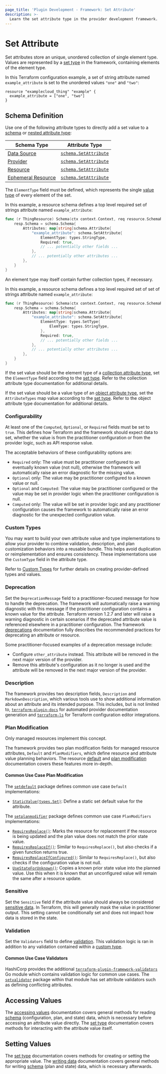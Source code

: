 ```yaml
---
page_title: 'Plugin Development - Framework: Set Attribute'
description: >-
  Learn the set attribute type in the provider development framework.
---
```


# Set Attribute

Set attributes store an unique, unordered collection of single element type. Values are represented by a [set type](/terraform/plugin/framework/handling-data/types/set) in the framework, containing elements of the element type.

In this Terraform configuration example, a set of string attribute named `example_attribute` is set to the unordered values `"one"` and `"two"`:

```hcl
resource "examplecloud_thing" "example" {
  example_attribute = ["one", "two"]
}
```

## Schema Definition

Use one of the following attribute types to directly add a set value to a [schema](/terraform/plugin/framework/handling-data/schemas) or [nested attribute type](/terraform/plugin/framework/handling-data/attributes#nested-attribute-types):

| Schema Type | Attribute Type |
|-------------|----------------|
| [Data Source](/terraform/plugin/framework/data-sources) | [`schema.SetAttribute`](https://pkg.go.dev/github.com/hashicorp/terraform-plugin-framework/datasource/schema#SetAttribute) |
| [Provider](/terraform/plugin/framework/provider) | [`schema.SetAttribute`](https://pkg.go.dev/github.com/hashicorp/terraform-plugin-framework/provider/schema#SetAttribute) |
| [Resource](/terraform/plugin/framework/resources) | [`schema.SetAttribute`](https://pkg.go.dev/github.com/hashicorp/terraform-plugin-framework/resource/schema#SetAttribute) |
| [Ephemeral Resource](/terraform/plugin/framework/ephemeral-resources) | [`schema.SetAttribute`](https://pkg.go.dev/github.com/hashicorp/terraform-plugin-framework/ephemeral/schema#SetAttribute) |

The `ElementType` field must be defined, which represents the single [value type](/terraform/plugin/framework/handling-data/types) of every element of the set.

In this example, a resource schema defines a top level required set of strings attribute named `example_attribute`:

```go
func (r ThingResource) Schema(ctx context.Context, req resource.SchemaRequest, resp *resource.SchemaResponse) {
    resp.Schema = schema.Schema{
        Attributes: map[string]schema.Attribute{
            "example_attribute": schema.SetAttribute{
                ElementType: types.StringType,
                Required: true,
                // ... potentially other fields ...
            },
            // ... potentially other attributes ...
        },
    }
}
```

An element type may itself contain further collection types, if necessary.

In this example, a resource schema defines a top level required set of set of strings attribute named `example_attribute`:

```go
func (r ThingResource) Schema(ctx context.Context, req resource.SchemaRequest, resp *resource.SchemaResponse) {
    resp.Schema = schema.Schema{
        Attributes: map[string]schema.Attribute{
            "example_attribute": schema.SetAttribute{
                ElementType: types.SetType{
                    ElemType: types.StringType,
                },
                Required: true,
                // ... potentially other fields ...
            },
            // ... potentially other attributes ...
        },
    }
}
```

If the set value should be the element type of a [collection attribute type](/terraform/plugin/framework/handling-data/attributes#collection-attribute-types), set the `ElementType` field according to the [set type](/terraform/plugin/framework/handling-data/types/set). Refer to the collection attribute type documentation for additional details.

If the set value should be a value type of an [object attribute type](/terraform/plugin/framework/handling-data/attributes#object-attribute-type), set the `AttributeTypes` map value according to the [set type](/terraform/plugin/framework/handling-data/types/set). Refer to the object attribute type documentation for additional details.

### Configurability

At least one of the `Computed`, `Optional`, or `Required` fields must be set to `true`. This defines how Terraform and the framework should expect data to set, whether the value is from the practitioner configuration or from the provider logic, such as API response value.

The acceptable behaviors of these configurability options are:

- `Required` only: The value must be practitioner configured to an eventually known value (not null), otherwise the framework will automatically raise an error diagnostic for the missing value.
- `Optional` only: The value may be practitioner configured to a known value or null.
- `Optional` and `Computed`: The value may be practitioner configured or the value may be set in provider logic when the practitioner configuration is null.
- `Computed` only: The value will be set in provider logic and any practitioner configuration causes the framework to automatically raise an error diagnostic for the unexpected configuration value.

### Custom Types

You may want to build your own attribute value and type implementations to allow your provider to combine validation, description, and plan customization behaviors into a reusable bundle. This helps avoid duplication or reimplementation and ensures consistency. These implementations use the `CustomType` field in the attribute type.

Refer to [Custom Types](/terraform/plugin/framework/handling-data/types/custom) for further details on creating provider-defined types and values.

### Deprecation

Set the `DeprecationMessage` field to a practitioner-focused message for how to handle the deprecation. The framework will automatically raise a warning diagnostic with this message if the practitioner configuration contains a known value for the attribute. Terraform version 1.2.7 and later will raise a warning diagnostic in certain scenarios if the deprecated attribute value is referenced elsewhere in a practitioner configuration. The framework [deprecations](/terraform/plugin/framework/deprecations) documentation fully describes the recommended practices for deprecating an attribute or resource.

Some practitioner-focused examples of a deprecation message include:

- Configure `other_attribute` instead. This attribute will be removed in the next major version of the provider.
- Remove this attribute's configuration as it no longer is used and the attribute will be removed in the next major version of the provider.

### Description

The framework provides two description fields, `Description` and `MarkdownDescription`, which various tools use to show additional information about an attribute and its intended purpose. This includes, but is not limited to, [`terraform-plugin-docs`](https://github.com/hashicorp/terraform-plugin-docs) for automated provider documentation generation and [`terraform-ls`](https://github.com/hashicorp/terraform-ls) for Terraform configuration editor integrations.

### Plan Modification

<Highlight>

Only managed resources implement this concept.

</Highlight>

The framework provides two plan modification fields for managed resource attributes, `Default` and `PlanModifiers`, which define resource and attribute value planning behaviors. The resource [default](/terraform/plugin/framework/resources/default) and [plan modification](/terraform/plugin/framework/resources/plan-modification) documentation covers these features more in-depth.

#### Common Use Case Plan Modification

The [`setdefault`](https://pkg.go.dev/github.com/hashicorp/terraform-plugin-framework/resource/schema/setdefault) package defines common use case `Default` implementations:

- [`StaticValue(types.Set)`](https://pkg.go.dev/github.com/hashicorp/terraform-plugin-framework/resource/schema/setdefault#StaticValue): Define a static set default value for the attribute.

The [`setplanmodifier`](https://pkg.go.dev/github.com/hashicorp/terraform-plugin-framework/resource/schema/setplanmodifier) package defines common use case `PlanModifiers` implementations:

- [`RequiresReplace()`](https://pkg.go.dev/github.com/hashicorp/terraform-plugin-framework/resource/schema/setplanmodifier#RequiresReplace): Marks the resource for replacement if the resource is being updated and the plan value does not match the prior state value.
- [`RequiresReplaceIf()`](https://pkg.go.dev/github.com/hashicorp/terraform-plugin-framework/resource/schema/setplanmodifier#RequiresReplaceIf): Similar to `RequiresReplace()`, but also checks if a given function returns true.
- [`RequiresReplaceIfConfigured()`](https://pkg.go.dev/github.com/hashicorp/terraform-plugin-framework/resource/schema/setplanmodifier#RequiresReplaceIfConfigured): Similar to `RequiresReplace()`, but also checks if the configuration value is not null.
- [`UseStateForUnknown()`](https://pkg.go.dev/github.com/hashicorp/terraform-plugin-framework/resource/schema/setplanmodifier#UseStateForUnknown): Copies a known prior state value into the planned value. Use this when it is known that an unconfigured value will remain the same after a resource update.

### Sensitive

Set the `Sensitive` field if the attribute value should always be considered [sensitive data](/terraform/language/state/sensitive-data). In Terraform, this will generally mask the value in practitioner output. This setting cannot be conditionally set and does not impact how data is stored in the state.

### Validation

Set the `Validators` field to define [validation](/terraform/plugin/framework/validation#attribute-validation). This validation logic is ran in addition to any validation contained within a [custom type](#custom-types).

#### Common Use Case Validators

HashiCorp provides the additional [`terraform-plugin-framework-validators`](https://pkg.go.dev/github.com/hashicorp/terraform-plugin-framework-validators) Go module which contains validation logic for common use cases. The [`setvalidator`](https://pkg.go.dev/github.com/hashicorp/terraform-plugin-framework-validators/setvalidator) package within that module has set attribute validators such as defining conflicting attributes.

## Accessing Values

The [accessing values](/terraform/plugin/framework/handling-data/accessing-values) documentation covers general methods for reading [schema](/terraform/plugin/framework/handling-data/schemas) (configuration, plan, and state) data, which is necessary before accessing an attribute value directly. The [set type](/terraform/plugin/framework/handling-data/types/set#accessing-values) documentation covers methods for interacting with the attribute value itself.

## Setting Values

The [set type](/terraform/plugin/framework/handling-data/types/set#setting-values) documentation covers methods for creating or setting the appropriate value. The [writing data](/terraform/plugin/framework/handling-data/writing-state) documentation covers general methods for writing [schema](/terraform/plugin/framework/handling-data/schemas) (plan and state) data, which is necessary afterwards.
